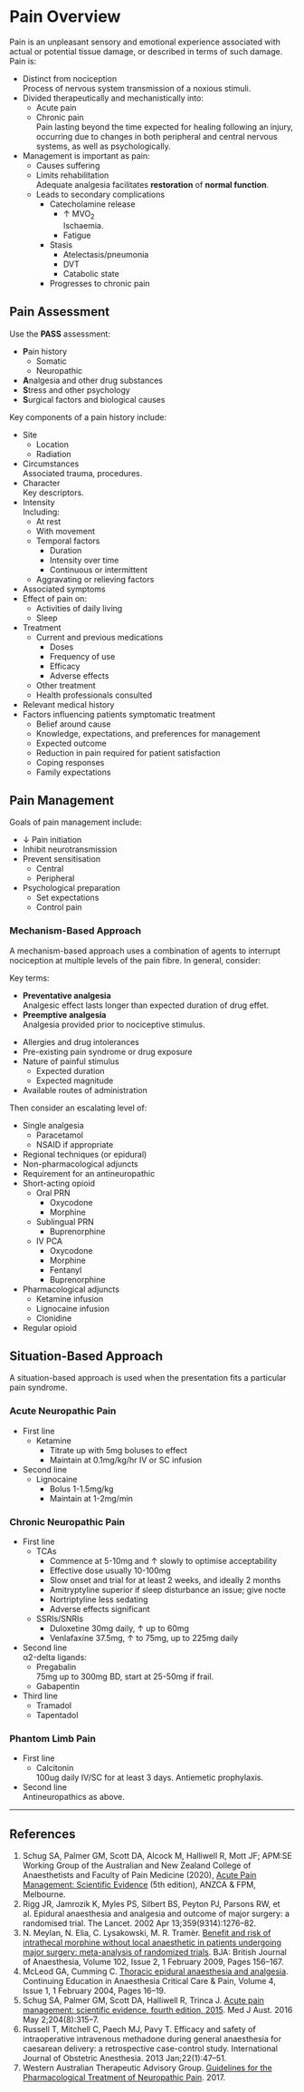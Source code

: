 # Pain Overview

Pain is an unpleasant sensory and emotional experience associated with actual or potential tissue damage, or described in terms of such damage. Pain is:

* Distinct from nociception\
Process of nervous system transmission of a noxious stimuli.
* Divided therapeutically and mechanistically into:
	* Acute pain
	* Chronic pain\
	Pain lasting beyond the time expected for healing following an injury, occurring due to changes in both peripheral and central nervous systems, as well as psychologically.
* Management is important as pain:
	* Causes suffering
	* Limits rehabilitation\
	Adequate analgesia facilitates **restoration** of **normal function**.
	* Leads to secondary complications
		* Catecholamine release
			* ↑ MVO~2~\
			Ischaemia.
			* Fatigue
		* Stasis
			* Atelectasis/pneumonia
			* DVT
			* Catabolic state
		* Progresses to chronic pain


## Pain Assessment

:::tick
Use the **PASS** assessment:

* **P**ain history
	* Somatic
	* Neuropathic
* **A**nalgesia and other drug substances
* **S**tress and other psychology
* **S**urgical factors and biological causes
:::

Key components of a pain history include:

* Site
	* Location
	* Radiation
* Circumstances\
Associated trauma, procedures.
* Character\
Key descriptors.
* Intensity\
Including:
	* At rest
	* With movement
	* Temporal factors
		* Duration
		* Intensity over time
		* Continuous or intermittent
	* Aggravating or relieving factors
* Associated symptoms
* Effect of pain on:
	* Activities of daily living
	* Sleep
* Treatment
	* Current and previous medications
		* Doses
		* Frequency of use
		* Efficacy
		* Adverse effects
	* Other treatment
	* Health professionals consulted
* Relevant medical history
* Factors influencing patients symptomatic treatment
	* Belief around cause
	* Knowledge, expectations, and preferences for management
	* Expected outcome
	* Reduction in pain required for patient satisfaction
	* Coping responses
	* Family expectations


## Pain Management

Goals of pain management include:

* ↓ Pain initiation
* Inhibit neurotransmission
* Prevent sensitisation
	* Central
	* Peripheral
* Psychological preparation
	* Set expectations
	* Control pain


### Mechanism-Based Approach

A mechanism-based approach uses a combination of agents to interrupt nociception at multiple levels of the pain fibre. In general, consider:

:::column-margin
Key terms:

* **Preventative analgesia**\
Analgesic effect lasts longer than expected duration of drug effet.
* **Preemptive analgesia**\
Analgesia provided prior to nociceptive stimulus.
:::

* Allergies and drug intolerances
* Pre-existing pain syndrome or drug exposure
* Nature of painful stimulus
	* Expected duration
	* Expected magnitude
* Available routes of administration


Then consider an escalating level of:

* Single analgesia
	* Paracetamol
	* NSAID if appropriate
* Regional techniques (or epidural)
* Non-pharmacological adjuncts
* Requirement for an antineuropathic
* Short-acting opioid
	* Oral PRN
		* Oxycodone
		* Morphine
	* Sublingual PRN
		* Buprenorphine
	* IV PCA
		* Oxycodone
		* Morphine
		* Fentanyl
		* Buprenorphine
* Pharmacological adjuncts
	* Ketamine infusion
	* Lignocaine infusion
	* Clonidine
* Regular opioid


## Situation-Based Approach

A situation-based approach is used when the presentation fits a particular pain syndrome.


### Acute Neuropathic Pain

* First line\
	* Ketamine
		* Titrate up with 5mg boluses to effect
		* Maintain at 0.1mg/kg/hr IV or SC infusion
* Second line\
	* Lignocaine
		* Bolus 1-1.5mg/kg
		* Maintain at 1-2mg/min


### Chronic Neuropathic Pain

* First line\
	* TCAs
		* Commence at 5-10mg and ↑ slowly to optimise acceptability
		* Effective dose usually 10-100mg
		* Slow onset and trial for at least 2 weeks, and ideally 2 months
		* Amitryptyline superior if sleep disturbance an issue; give nocte
		* Nortriptyline less sedating
		* Adverse effects significant
	* SSRIs/SNRIs
		* Duloxetine 30mg daily, ↑ up to 60mg
		* Venlafaxine 37.5mg, ↑ to 75mg, up to 225mg daily
* Second line\
α2-delta ligands:
	* Pregabalin\
	75mg up to 300mg BD, start at 25-50mg if frail.
	* Gabapentin
* Third line\
	* Tramadol
	* Tapentadol



### Phantom Limb Pain

* First line\
	* Calcitonin\
	100ug daily IV/SC for at least 3 days. Antiemetic prophylaxis.
* Second line\
Antineuropathics as above.


---

## References

1. Schug SA, Palmer GM, Scott DA, Alcock M, Halliwell R, Mott JF; APM:SE Working Group of the Australian and New Zealand College of Anaesthetists and Faculty of Pain Medicine (2020), [Acute Pain Management: Scientific Evidence](https://www.anzca.edu.au/resources/college-publications/acute-pain-management/apmse5.pdf) (5th edition), ANZCA & FPM, Melbourne.
1. Rigg JR, Jamrozik K, Myles PS, Silbert BS, Peyton PJ, Parsons RW, et al. Epidural anaesthesia and analgesia and outcome of major surgery: a randomised trial. The Lancet. 2002 Apr 13;359(9314):1276–82. 
1. N. Meylan, N. Elia, C. Lysakowski, M. R. Tramèr. [Benefit and risk of intrathecal morphine without local anaesthetic in patients undergoing major surgery: meta-analysis of randomized trials](https://academic.oup.com/bja/article/102/2/156/304818). BJA: British Journal of Anaesthesia, Volume 102, Issue 2, 1 February 2009, Pages 156–167.
1. McLeod GA, Cumming C. [Thoracic epidural anaesthesia and analgesia](https://academic.oup.com/bjaed/article/4/1/16/356905). Continuing Education in Anaesthesia Critical Care & Pain, Volume 4, Issue 1, 1 February 2004, Pages 16–19.
1. Schug SA, Palmer GM, Scott DA, Halliwell R, Trinca J. [Acute pain management: scientific evidence, fourth edition, 2015](http://fpm.anzca.edu.au/documents/apmse4_2015_final). Med J Aust. 2016 May 2;204(8):315–7. 
1. Russell T, Mitchell C, Paech MJ, Pavy T. Efficacy and safety of intraoperative intravenous methadone during general anaesthesia for caesarean delivery: a retrospective case-control study. International Journal of Obstetric Anesthesia. 2013 Jan;22(1):47–51. 
1. Western Australian Therapeutic Advisory Group. [Guidelines for the Pharmacological Treatment of Neuropathic Pain](https://ww2.health.wa.gov.au/~/media/Files/Corporate/general%20documents/WATAG/Neuropathic-Pain-Guidelines.pdf). 2017.